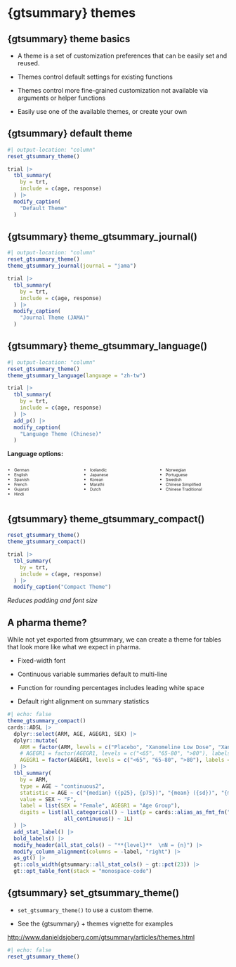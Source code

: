 # {gtsummary} themes

## {gtsummary} theme basics

- A [theme]{.emphasis} is a set of customization preferences that can be easily set and reused. 

- Themes control [default settings for existing functions]{.emphasis}

- Themes control more [fine-grained customization]{.emphasis} not available via arguments or helper functions

- Easily use one of the [available themes]{.emphasis}, or [create your own]{.emphasis}

## {gtsummary} default theme

```r
#| output-location: "column"
reset_gtsummary_theme()

trial |> 
  tbl_summary(
    by = trt, 
    include = c(age, response)
  ) |>
  modify_caption(
    "Default Theme"
  )
```

## {gtsummary} theme_gtsummary_journal()

```r
#| output-location: "column"
reset_gtsummary_theme()
theme_gtsummary_journal(journal = "jama")

trial |> 
  tbl_summary(
    by = trt, 
    include = c(age, response)
  ) |>
  modify_caption(
    "Journal Theme (JAMA)"
  )
```

## {gtsummary} theme_gtsummary_language()

```r
#| output-location: "column"
reset_gtsummary_theme()
theme_gtsummary_language(language = "zh-tw")

trial |> 
  tbl_summary(
    by = trt, 
    include = c(age, response)
  ) |>
  add_p() |> 
  modify_caption(
    "Language Theme (Chinese)"
  )
```

**Language options:**

:::{.columns style="font-size:0.65em"}
::: {.column width="30%"}

- German 
- English
- Spanish 
- French 
- Gujarati
- Hindi

::: 

::: {.column width="30%"}
- Icelandic
- Japanese
- Korean
- Marathi
- Dutch

:::

::: {.column width="30%"}
- Norwegian
- Portuguese
- Swedish
- Chinese Simplified
- Chinese Traditional
:::
:::

## {gtsummary} theme_gtsummary_compact()

```r
reset_gtsummary_theme()
theme_gtsummary_compact()

trial |> 
  tbl_summary(
    by = trt, 
    include = c(age, response)
  ) |>
  modify_caption("Compact Theme")
```

*Reduces padding and font size*

## A pharma theme?

While not yet exported from gtsummary, we can create a theme for tables that look more like what we expect in pharma.

- Fixed-width font

- Continuous variable summaries default to multi-line

- Function for rounding percentages includes leading white space

- Default right alignment on summary statistics

```r
#| echo: false
theme_gtsummary_compact()
cards::ADSL |>
  dplyr::select(ARM, AGE, AGEGR1, SEX) |>
  dplyr::mutate(
    ARM = factor(ARM, levels = c("Placebo", "Xanomeline Low Dose", "Xanomeline High Dose")),
    # AGEGR1 = factor(AGEGR1, levels = c("<65", "65-80", ">80"), labels = c("&lt;65", "65-80", ">80"))
    AGEGR1 = factor(AGEGR1, levels = c("<65", "65-80", ">80"), labels = c("<65", "65-80", ">80"))
  ) |>
  tbl_summary(
    by = ARM,
    type = AGE ~ "continuous2",
    statistic = AGE ~ c("{median} ({p25}, {p75})", "{mean} ({sd})", "{min} - {max}"),
    value = SEX ~ "F",
    label = list(SEX = "Female", AGEGR1 = "Age Group"),
    digits = list(all_categorical() ~ list(p = cards::alias_as_fmt_fn("xx.x%")),
                  all_continuous() ~ 1L)
  ) |>
  add_stat_label() |>
  bold_labels() |>
  modify_header(all_stat_cols() ~ "**{level}**  \nN = {n}") |>
  modify_column_alignment(columns = -label, "right") |>
  as_gt() |>
  gt::cols_width(gtsummary::all_stat_cols() ~ gt::pct(23)) |>
  gt::opt_table_font(stack = "monospace-code")
```

## {gtsummary} set_gtsummary_theme()


* `set_gtsummary_theme()` to use a custom theme.

* See the {gtsummary} + themes vignette for examples

[http://www.danieldsjoberg.com/gtsummary/articles/themes.html](http://www.danieldsjoberg.com/gtsummary/articles/themes.html)

```r
#| echo: false
reset_gtsummary_theme()
```
